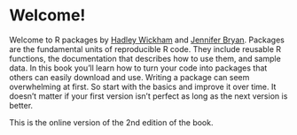 # Welcome! {.unnumbered}

Welcome to R packages by [Hadley Wickham](http://hadley.nz) and [Jennifer Bryan](http://jennybryan.org/).
Packages are the fundamental units of reproducible R code.
They include reusable R functions, the documentation that describes how to use them, and sample data.
In this book you'll learn how to turn your code into packages that others can easily download and use.
Writing a package can seem overwhelming at first.
So start with the basics and improve it over time.
It doesn't matter if your first version isn't perfect as long as the next version is better.

This is the online version of the 2nd edition of the book.
